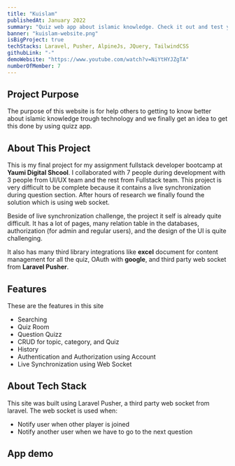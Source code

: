 ```yaml
---
title: "Kuislam"
publishedAt: January 2022
summary: "Quiz web app about islamic knowledge. Check it out and test your knowledge about islam with your friends."
banner: "kuislam-website.png"
isBigProject: true
techStacks: Laravel, Pusher, AlpineJs, JQuery, TailwindCSS
githubLink: "-"
demoWebsite: "https://www.youtube.com/watch?v=NiYtHYJZgTA"
numberOfMember: 7
---
```


## Project Purpose

The purpose of this website is for help others to getting to know better about islamic knowledge trough
technology and we finally get an idea to get this done by using quizz app.

## About This Project

This is my final project for my assignment fullstack developer bootcamp at **Yaumi Digital Shcool**.
I collaborated with 7 people during development with 3 people from UI/UX team and the rest from Fullstack team.
This project is very difficult to be complete because it contains a live synchronization during question section.
After hours of research we finally found the solution which is using web socket.

Beside of live synchronization challenge, the project it self is already quite difficult. It has a lot
of pages, many relation table in the databases, authorization (for admin and regular users),
and the design of the UI is quite challenging.

It also has
many third library integrations like **excel** document for content management for all the quiz, OAuth with **google**, and
third party web socket from **Laravel Pusher**.

## Features

These are the features in this site

-   Searching
-   Quiz Room
-   Question Quizz
-   CRUD for topic, category, and Quiz
-   History
-   Authentication and Authorization using Account
-   Live Synchronization using Web Socket

## About Tech Stack

This site was built using Laravel Pusher, a third party web socket
from laravel. The web socket is used when:

-   Notify user when other player is joined
-   Notify another user when we have to go to the next question

## App demo

<ImageGallery>
    <Image
        className="rounded-md cursor-pointer"
        src="/images/kuislam-website.png"
        alt=""
    />
    <Image
        className="rounded-md cursor-pointer"
        src="/images/kuislam-website-2.png"
        alt=""
    />
    <Image
        className="rounded-md cursor-pointer"
        src="/images/kuislam-website-3.png"
        alt=""
    />
    <Image
        className="rounded-md cursor-pointer"
        src="/images/kuislam-website-4.png"
        alt=""
    />
    <Image
        className="rounded-md cursor-pointer"
        src="/images/kuislam-website-5.png"
        alt=""
    />
    <Image
        className="rounded-md cursor-pointer"
        src="/images/kuislam-website-6.png"
        alt=""
    />
    <Image
        className="rounded-md cursor-pointer"
        src="/images/kuislam-website-7.png"
        alt=""
    />
    <Image
        className="rounded-md cursor-pointer"
        src="/images/kuislam-website-8.png"
        alt=""
    />
    <Image
        className="rounded-md cursor-pointer"
        src="/images/kuislam-website-9.png"
        alt=""
    />
    <Image
        className="rounded-md cursor-pointer"
        src="/images/kuislam-website-10.png"
        alt=""
    />
</ImageGallery>
